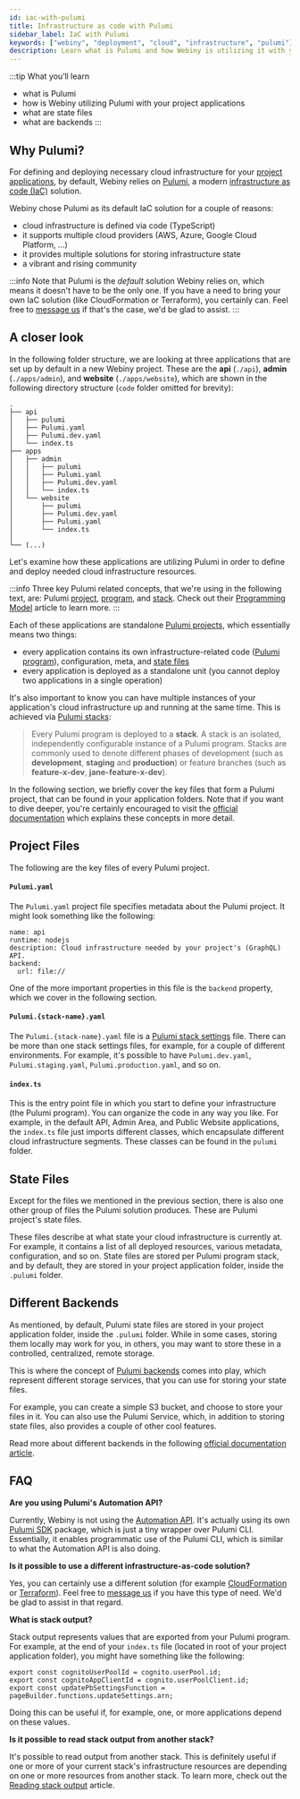 ```yaml
---
id: iac-with-pulumi
title: Infrastructure as code with Pulumi
sidebar_label: IaC with Pulumi
keywords: ["webiny", "deployment", "cloud", "infrastructure", "pulumi"]
description: Learn what is Pulumi and how Webiny is utilizing it with your project applications.
---
```



:::tip What you’ll learn
- what is Pulumi
- how is Webiny utilizing Pulumi with your project applications
- what are state files
- what are backends
:::

## Why Pulumi?

For defining and deploying necessary cloud infrastructure for your [project applications](/docs/key-topics/project-applications), by default, Webiny relies on [Pulumi](https://www.pulumi.com/), a modern [infrastructure as code (IaC)](https://docs.aws.amazon.com/whitepapers/latest/introduction-devops-aws/infrastructure-as-code.html) solution.

Webiny chose Pulumi as its default IaC solution for a couple of reasons:

- cloud infrastructure is defined via code (TypeScript)
- it supports multiple cloud providers (AWS, Azure, Google Cloud Platform, ...)
- it provides multiple solutions for storing infrastructure state
- a vibrant and rising community

:::info
Note that Pulumi is the _default_ solution Webiny relies on, which means it doesn't have to be the only one. If you have a need to bring your own IaC solution (like CloudFormation or Terraform), you certainly can. Feel free to [message us](https://www.webiny.com/slack) if that's the case, we'd be glad to assist.
:::

## A closer look

<!-- vale off -->
In the following folder structure, we are looking at three applications that are set up by default in a new Webiny project. These are the **api** (`./api`), **admin** (`./apps/admin`), and **website** (`./apps/website`), which are shown in the following directory structure (`code` folder omitted for brevity):
<!-- vale on -->

```
.
├── api
│   ├── pulumi
│   ├── Pulumi.yaml
│   ├── Pulumi.dev.yaml
│   └── index.ts
├── apps
│   ├── admin
│   │   ├── pulumi
│   │   ├── Pulumi.yaml
│   │   ├── Pulumi.dev.yaml
│   │   └── index.ts
│   └── website
│       ├── pulumi
│       ├── Pulumi.dev.yaml
│       ├── Pulumi.yaml
│       └── index.ts
│  
└── (...)
```

Let's examine how these applications are utilizing Pulumi in order to define and deploy needed cloud infrastructure resources.

:::info
Three key Pulumi related concepts, that we're using in the following text, are: Pulumi [project](https://www.pulumi.com/docs/intro/concepts/project/), [program](https://www.pulumi.com/docs/intro/concepts/programming-model/#programs), and [stack](https://www.pulumi.com/docs/intro/concepts/stack/). Check out their [Programming Model](https://www.pulumi.com/docs/intro/concepts/programming-model/) article to learn more.
:::

Each of these applications are standalone [Pulumi projects](https://www.pulumi.com/docs/intro/concepts/project/#projects), which essentially means two things:

- every application contains its own infrastructure-related code ([Pulumi program](https://www.pulumi.com/docs/intro/concepts/programming-model/#programs)), configuration, meta, and [state files](/docs/key-topics/deployment/iac-with-pulumi#state-files)
- every application is deployed as a standalone unit (you cannot deploy two applications in a single operation)

It's also important to know you can have multiple instances of your application's cloud infrastructure up and running at the same time. This is achieved via [Pulumi stacks](https://www.pulumi.com/docs/intro/concepts/stack/):

> Every Pulumi program is deployed to a **stack**. A stack is an isolated, independently configurable instance of a Pulumi program. Stacks are commonly used to denote different phases of development (such as **development**, **staging** and **production**) or feature branches (such as **feature-x-dev**, **jane-feature-x-dev**).

In the following section, we briefly cover the key files that form a Pulumi project, that can be found in your application folders. Note that if you want to dive deeper, you're certainly encouraged to visit the [official documentation](https://www.pulumi.com/docs/intro/concepts/) which explains these concepts in more detail.

## Project Files

The following are the key files of every Pulumi project.

#### `Pulumi.yaml`

The `Pulumi.yaml` project file specifies metadata about the Pulumi project. It might look something like the following:

```
name: api
runtime: nodejs
description: Cloud infrastructure needed by your project's (GraphQL) API.
backend:
  url: file://
```

One of the more important properties in this file is the `backend` property, which we cover in the following section.

#### `Pulumi.{stack-name}.yaml`

The `Pulumi.{stack-name}.yaml` file is a [Pulumi stack settings](https://www.pulumi.com/docs/intro/concepts/project/#stack-settings-file) file. There can be more than one stack settings files, for example, for a couple of different environments. For example, it's possible to have `Pulumi.dev.yaml`, `Pulumi.staging.yaml`, `Pulumi.production.yaml`, and so on.

#### `index.ts`

This is the entry point file in which you start to define your infrastructure (the Pulumi program). You can organize the code in any way you like. For example, in the default API, Admin Area, and Public Website applications, the `index.ts` file just imports different classes, which encapsulate different cloud infrastructure segments. These classes can be found in the `pulumi` folder.

## State Files

Except for the files we mentioned in the previous section, there is also one other group of files the Pulumi solution produces. These are Pulumi project's state files.

These files describe at what state your cloud infrastructure is currently at. For example, it contains a list of all deployed resources, various metadata, configuration, and so on. State files are stored per Pulumi program stack, and by default, they are stored in your project application folder, inside the `.pulumi` folder.

## Different Backends

As mentioned, by default, Pulumi state files are stored in your project application folder, inside the `.pulumi` folder. While in some cases, storing them locally may work for you, in others, you may want to store these in a controlled, centralized, remote storage.

This is where the concept of [Pulumi backends](https://www.pulumi.com/docs/intro/concepts/state/#state-and-backends) comes into play, which represent different storage services, that you can use for storing your state files.

For example, you can create a simple S3 bucket, and choose to store your files in it. You can also use the Pulumi Service, which, in addition to storing state files, also provides a couple of other cool features.

Read more about different backends in the following [official documentation article](https://www.pulumi.com/docs/intro/concepts/state/).

## FAQ

**Are you using Pulumi's Automation API?**

Currently, Webiny is not using the [Automation API](https://www.pulumi.com/blog/automation-api-workflow/). It's actually using its own [Pulumi SDK](https://github.com/webiny/webiny-js/tree/v5/packages/pulumi-sdk) package, which is just a tiny wrapper over Pulumi CLI. Essentially, it enables programmatic use of the Pulumi CLI, which is similar to what the Automation API is also doing.

**Is it possible to use a different infrastructure-as-code solution?**

Yes, you can certainly use a different solution (for example [CloudFormation](https://aws.amazon.com/cloudformation/) or [Terraform](https://www.terraform.io/)). Feel free to [message us](https://www.webiny.com/slack) if you have this type of need. We'd be glad to assist in that regard.

**What is stack output?**

Stack output represents values that are exported from your Pulumi program. For example, at the end of your `index.ts` file (located in root of your project application folder), you might have something like the following:

```
export const cognitoUserPoolId = cognito.userPool.id;
export const cognitoAppClientId = cognito.userPoolClient.id;
export const updatePbSettingsFunction = pageBuilder.functions.updateSettings.arn;
```

Doing this can be useful if, for example, one, or more applications depend on these values.

**Is it possible to read stack output from another stack?**

It's possible to read output from another stack. This is definitely useful if one or more of your current stack's infrastructure resources are depending on one or more resources from another stack. To learn more, check out the [Reading stack output](#) article.

